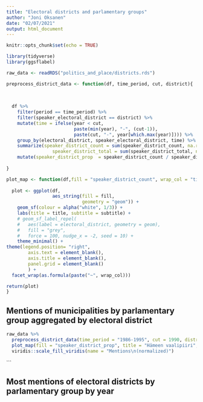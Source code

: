 ```yaml
---
title: "Electoral districts and parlamentary groups"
author: "Joni Oksanen"
date: "02/07/2021"
output: html_document
---
```


```r
knitr::opts_chunk$set(echo = TRUE)

library(tidyverse)
library(ggsflabel)
```

```r
raw_data <- readRDS("politics_and_place/districts.rds")
```


```r

preprocess_district_data <- function(df, time_period, cut, district){
  
  
  
  df %>%
    filter(period == time_period) %>%
    filter(speaker_electoral_district == district) %>%
    mutate(time = ifelse(year < cut, 
                         paste(min(year), "-", (cut-1)), 
                         paste(cut, "-", year[which.max(year)]))) %>%
    group_by(electoral_district, speaker_electoral_district, time) %>%
    summarize(speaker_district_count = sum(speaker_district_count, na.rm = TRUE),
                 speaker_district_total = sum(speaker_district_total, na.rm = TRUE), .groups = "drop") %>%
    mutate(speaker_district_prop  = speaker_district_count / speaker_district_total)
  
}
```


```r
plot_map <- function(df,fill = "speaker_district_count", wrap_col = "time", title = NULL, subtitle = NULL){
  
  plot <- ggplot(df,
                 aes_string(fill = fill,
                            geometry = "geom")) +
    geom_sf(colour = alpha("white", 1/3)) +
    labs(title = title, subtitle = subtitle) +
    # geom_sf_label_repel(
    #   aes(label = electoral_district, geometry = geom),
    #   fill = "grey",
    #   force = 100, nudge_x = -2, seed = 10) +
    theme_minimal() +
theme(legend.position= "right",
        axis.text = element_blank(),
        axis.title = element_blank(),
        panel.grid = element_blank()
        ) +
  facet_wrap(as.formula(paste("~", wrap_col)))

return(plot)
}
```


## Mentions of municipalities by parlamentary group aggregated by electoral district 

```r
raw_data %>% 
  preprocess_district_data(time_period = "1986-1995", cut = 1990, district = "Hämeen vaalipiiri") %>%
  plot_map(fill = "speaker_district_prop", title = "Hämeen vaalipiiri", subtitle = paste("First year of the economic crisis:", 1990)) +
  viridis::scale_fill_viridis(name = "Mentions\n(normalized)")

```

```



## Most mentions of electoral districts by parlamentary group by year

